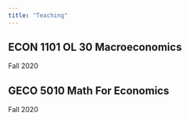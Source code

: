 ```yaml
---
title: "Teaching"
---
```


## ECON 1101 OL 30 Macroeconomics 

Fall 2020

## GECO 5010 Math For Economics 

Fall 2020




 

